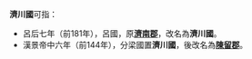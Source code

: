 '''濟川國'''可指：

* 呂后七年（前181年），呂國，原'''[[濟南郡|濟南郡]]'''，改名為'''濟川國'''。
* 漢景帝中六年（前144年），分梁國置'''濟川國'''，後改名為'''[[陳留郡|陳留郡]]'''。

{{disamb|cat = 三字中国地名消歧义}}